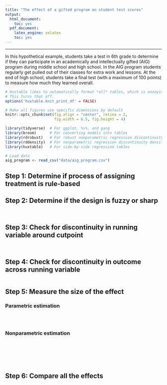 ```yaml
---
title: "The effect of a gifted program on student test scores"
output:
  html_document:
    toc: yes
  pdf_document:
    latex_engine: xelatex
    toc: yes
---
```


---

In this hypothetical example, students take a test in 6th grade to determine if they can participate in an academically and intellectually gifted (AIG) program during middle school and high school. In the AIG program students regularly get pulled out of their classes for extra work and lessons. At the end of high school, students take a final test (with a maximum of 100 points) to measure how much they learned overall.

```r
# Huxtable likes to automatically format *all* tables, which is annoying. 
# This turns that off.
options('huxtable.knit_print_df' = FALSE)

# Make all figures use specific dimensions by default
knitr::opts_chunk$set(fig.align = "center", retina = 2,
                      fig.width = 6.5, fig.height = 4)
```

```r
library(tidyverse)  # For ggplot, %>%, and gang
library(broom)      # For converting models into tables
library(rdrobust)   # For robust nonparametric regression discontinuity
library(rddensity)  # For nonparametric regression discontinuity density tests
library(huxtable)   # For side-by-side regression tables

# Load data
aig_program <- read_csv("data/aig_program.csv")
```


## Step 1: Determine if process of assigning treatment is rule-based




## Step 2: Determine if the design is fuzzy or sharp

```r

```

```r

```


## Step 3: Check for discontinuity in running variable around cutpoint

```r

```

```r

```


## Step 4: Check for discontinuity in outcome across running variable

```r

```


## Step 5: Measure the size of the effect

### Parametric estimation

```r

```

```r

```

```r

```


### Nonparametric estimation

```r

```

```r

```

```r

```

```r

```

```r

```

```r

```


## Step 6: Compare all the effects

